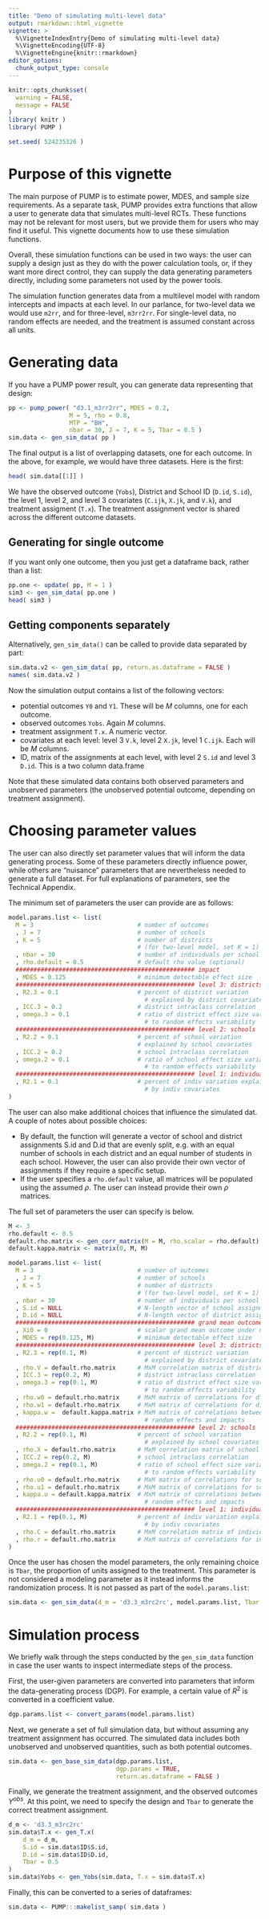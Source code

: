 ```yaml
---
title: "Demo of simulating multi-level data"
output: rmarkdown::html_vignette
vignette: >
  %\VignetteIndexEntry{Demo of simulating multi-level data}
  %\VignetteEncoding{UTF-8}
  %\VignetteEngine{knitr::rmarkdown}
editor_options: 
  chunk_output_type: console
---
```


```r
knitr::opts_chunk$set(
  warning = FALSE,
  message = FALSE
)
library( knitr )
library( PUMP )

set.seed( 524235326 )
```

# Purpose of this vignette

The main purpose of PUMP is to estimate power, MDES, and sample size requirements.
As a separate task, PUMP provides extra functions that allow a user to generate data that simulates multi-level RCTs.
These functions may not be relevant for most users, but we provide them for users who may find it useful.
This vignette documents how to use these simulation functions.

Overall, these simulation functions can be used in two ways: the user can supply a design just as they do with the power calculation tools, or, if they want more direct control, they can supply the data generating parameters directly, including some parameters not used by the power tools.

The simulation function generates data from a multilevel model with random intercepts and impacts at each level.
In our parlance, for two-level data we would use `m2rr`, and for three-level, `m3rr2rr`.
For single-level data, no random effects are needed, and the treatment is assumed constant across all units.


# Generating data

If you have a PUMP power result, you can generate data representing that design:

```r
pp <- pump_power( "d3.1_m3rr2rr", MDES = 0.2, 
                 M = 5, rho = 0.8,
                 MTP = "BH",
                 nbar = 30, J = 7, K = 5, Tbar = 0.5 )
sim.data <- gen_sim_data( pp )
```


The final output is a list of overlapping datasets, one for each outcome.
In the above, for example, we would have three datasets.  Here is the first:

```r
head( sim.data[[1]] )
```

We have the observed outcome (`Yobs`), District and School ID (`D.id`, `S.id`), the level 1, level 2, and level 3 covariates (`C.ijk`, `X.jk`, and `V.k`), and treatment assigment (`T.x`).
The treatment assignment vector is shared across the different outcome datasets.


## Generating for single outcome

If you want only one outcome, then you just get a dataframe back, rather than a list:
```r
pp.one <- update( pp, M = 1 )
sim3 <- gen_sim_data( pp.one )
head( sim3 )
```


## Getting components separately

Alternatively, `gen_sim_data()` can be called to provide data separated by part:
```r
sim.data.v2 <- gen_sim_data( pp, return.as.dataframe = FALSE )
names( sim.data.v2 )
```

Now the simulation output contains a list of the following vectors:

- potential outcomes `Y0` and `Y1`.  These will be $M$ columns, one for each outcome.
- observed outcomes `Yobs`.  Again $M$ columns.
- treatment assignment `T.x`.  A numeric vector.
- covariates at each level: level 3 `V.k`, level 2 `X.jk`, level 1 `C.ijk`.  Each will be $M$ columns.
- ID, matrix of the assignments at each level, with level 2 `S.id` and level 3 `D.id`.  This is a two column data.frame

Note that these simulated data contains both observed parameters and unobserved parameters (the unobserved potential outcome, depending on treatment assignment).


# Choosing parameter values

The user can also directly set parameter values that will inform the data generating process.
Some of these parameters directly influence power, while others are "nuisance" parameters that are nevertheless needed to generate a full dataset.
For full explanations of parameters, see the Technical Appendix.

The minimum set of parameters the user can provide are as follows:

```r
model.params.list <- list(
  M = 3                             # number of outcomes
  , J = 7                           # number of schools
  , K = 5                           # number of districts
                                    # (for two-level model, set K = 1)
  , nbar = 30                       # number of individuals per school
  , rho.default = 0.5               # default rho value (optional)
  ################################################## impact
  , MDES = 0.125                    # minimum detectable effect size      
  ################################################## level 3: districts
  , R2.3 = 0.1                      # percent of district variation
                                      # explained by district covariates
  , ICC.3 = 0.2                     # district intraclass correlation
  , omega.3 = 0.1                   # ratio of district effect size variability
                                      # to random effects variability
  ################################################## level 2: schools
  , R2.2 = 0.1                      # percent of school variation
                                    # explained by school covariates
  , ICC.2 = 0.2                     # school intraclass correlation	
  , omega.2 = 0.1                   # ratio of school effect size variability
                                      # to random effects variability
  ################################################## level 1: individuals
  , R2.1 = 0.1                      # percent of indiv variation explained
                                      # by indiv covariates
)
```

The user can also make additional choices that influence the simulated dat.
A couple of notes about possible choices:

- By default, the function will generate a vector of school and district assignments S.id and D.id that are evenly split, e.g. with an equal number of schools in each district and an equal number of students in each school. However, the user can also provide their own vector of assignments if they require a specific setup.
- If the user specifies a `rho.default` value, all matrices will be populated using the assumed $\rho$. The user can instead provide their own $\rho$ matrices.

The full set of parameters the user can specify is below.

```r
M <- 3
rho.default <- 0.5
default.rho.matrix <- gen_corr_matrix(M = M, rho.scalar = rho.default)
default.kappa.matrix <- matrix(0, M, M) 

model.params.list <- list(
  M = 3                             # number of outcomes
  , J = 7                           # number of schools
  , K = 5                           # number of districts
                                    # (for two-level model, set K = 1)
  , nbar = 30                       # number of individuals per school
  , S.id = NULL                     # N-length vector of school assignments
  , D.id = NULL                     # N-length vector of district assignments
  ################################################## grand mean outcome and impact
  , Xi0 = 0                         # scalar grand mean outcome under no treatment
  , MDES = rep(0.125, M)            # minimum detectable effect size      
  ################################################## level 3: districts
  , R2.3 = rep(0.1, M)              # percent of district variation
                                      # explained by district covariates
  , rho.V = default.rho.matrix      # MxM correlation matrix of district covariates
  , ICC.3 = rep(0.2, M)             # district intraclass correlation
  , omega.3 = rep(0.1, M)           # ratio of district effect size variability
                                      # to random effects variability
  , rho.w0 = default.rho.matrix     # MxM matrix of correlations for district random effects
  , rho.w1 = default.rho.matrix     # MxM matrix of correlations for district impacts
  , kappa.w =  default.kappa.matrix # MxM matrix of correlations between district
                                      # random effects and impacts
  ################################################## level 2: schools
  , R2.2 = rep(0.1, M)              # percent of school variation
                                      # explained by school covariates
  , rho.X = default.rho.matrix      # MxM correlation matrix of school covariates
  , ICC.2 = rep(0.2, M)             # school intraclass correlation	
  , omega.2 = rep(0.1, M)           # ratio of school effect size variability
                                      # to random effects variability
  , rho.u0 = default.rho.matrix     # MxM matrix of correlations for school random effects
  , rho.u1 = default.rho.matrix     # MxM matrix of correlations for school impacts
  , kappa.u = default.kappa.matrix  # MxM matrix of correlations between school
                                      # random effects and impacts
  ################################################## level 1: individuals
  , R2.1 = rep(0.1, M)              # percent of indiv variation explained
                                      # by indiv covariates
  , rho.C = default.rho.matrix      # MxM correlation matrix of individual covariates
  , rho.r = default.rho.matrix      # MxM matrix of correlations for individual residuals 
)
```


Once the user has chosen the model parameters, the only remaining choice is `Tbar`, 
the proportion of units assigned to the treatment.
This parameter is not considered a modeling parameter as it instead informs the randomization
process.
It is not passed as part of the `model.params.list`:

```r
sim.data <- gen_sim_data(d_m = 'd3.3_m3rc2rc', model.params.list, Tbar = 0.5)
```



# Simulation process

We briefly walk through the steps conducted by the `gen_sim_data` function in case the user wants to inspect intermediate steps of the process.

First, the user-given parameters are converted into parameters that inform the data-generating process (DGP).
For example, a certain value of $R^2$ is converted in a coefficient value.
```r
dgp.params.list <- convert_params(model.params.list)
```

Next, we generate a set of full simulation data, but without assuming any treatment assignment has occurred.
The simulated data includes both unobserved and unobserved quantities, such as both potential outcomes. 

```r
sim.data <- gen_base_sim_data(dgp.params.list, 
                              dgp.params = TRUE,
                              return.as.dataframe = FALSE )
```

Finally, we generate the treatment assignment, and the observed outcomes $Y^{obs}$.
At this point, we need to specify the design and `Tbar` to generate the correct treatment assignment.

```r
d_m <- 'd3.3_m3rc2rc'
sim.data$T.x <- gen_T.x(
    d_m = d_m,
    S.id = sim.data$ID$S.id,
    D.id = sim.data$ID$D.id,
    Tbar = 0.5
)
sim.data$Yobs <- gen_Yobs(sim.data, T.x = sim.data$T.x)
```

Finally, this can be converted to a series of dataframes:
```r
sim.data <- PUMP:::makelist_samp( sim.data )
```
